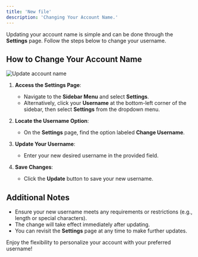 ```yaml
---
title: 'New file'
description: 'Changing Your Account Name.'
---
```


Updating your account name is simple and can be done through the **Settings** page. Follow the steps below to change your username.

## How to Change Your Account Name

![Update account name](/images/username.jpg)

1. **Access the Settings Page**:
   - Navigate to the **Sidebar Menu** and select **Settings**.
   - Alternatively, click your **Username** at the bottom-left corner of the sidebar, then select **Settings** from the dropdown menu.

2. **Locate the Username Option**:
   - On the **Settings** page, find the option labeled **Change Username**.

3. **Update Your Username**:
   - Enter your new desired username in the provided field.

4. **Save Changes**:
   - Click the **Update** button to save your new username.

## Additional Notes

- Ensure your new username meets any requirements or restrictions (e.g., length or special characters).
- The change will take effect immediately after updating.
- You can revisit the **Settings** page at any time to make further updates.

Enjoy the flexibility to personalize your account with your preferred username!